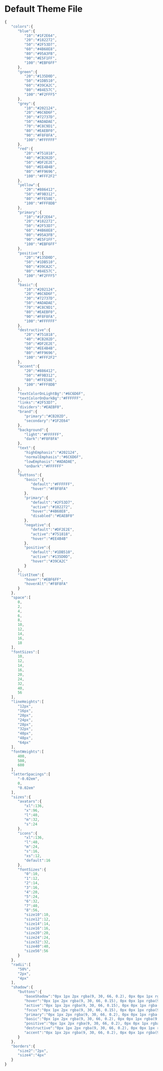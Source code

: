 
<Meta title="Theming/DefaultTheme" />

# Default Theme File

```jsx
{
   "colors":{
      "blue":{
         "10":"#1F2E64",
         "20":"#182272",
         "50":"#2F53D7",
         "60":"#4B68E8",
         "80":"#95A3FB",
         "90":"#E5F1FF",
         "100":"#EBF6FF"
      },
      "green":{
         "20":"#135D0D",
         "50":"#1DB510",
         "60":"#39CA2C",
         "80":"#84E57C",
         "100":"#F2FFF5"
      },
      "grey":{
         "10":"#202124",
         "20":"#6C6D6F",
         "30":"#72737D",
         "50":"#ADADAE",
         "70":"#C8C9D1",
         "80":"#EAEBF0",
         "90":"#F8F8FA",
         "100":"#FFFFFF"
      },
      "red":{
         "20":"#751818",
         "40":"#CB202D",
         "50":"#DF2E2E",
         "60":"#EE4B4B",
         "80":"#FF9696",
         "100":"#FFF2F2"
      },
      "yellow":{
         "20":"#886412",
         "50":"#F9B312",
         "80":"#FFE58E",
         "100":"#FFF8DB"
      },
      "primary":{
         "10":"#1F2E64",
         "20":"#182272",
         "50":"#2F53D7",
         "60":"#4B68E8",
         "80":"#95A3FB",
         "90":"#E5F1FF",
         "100":"#EBF6FF"
      },
      "positive":{
         "20":"#135D0D",
         "50":"#1DB510",
         "60":"#39CA2C",
         "80":"#84E57C",
         "100":"#F2FFF5"
      },
      "basic":{
         "10":"#202124",
         "20":"#6C6D6F",
         "30":"#72737D",
         "50":"#ADADAE",
         "70":"#C8C9D1",
         "80":"#EAEBF0",
         "90":"#F8F8FA",
         "100":"#FFFFFF"
      },
      "destructive":{
         "20":"#751818",
         "40":"#CB202D",
         "50":"#DF2E2E",
         "60":"#EE4B4B",
         "80":"#FF9696",
         "100":"#FFF2F2"
      },
      "accent":{
         "20":"#886412",
         "50":"#F9B312",
         "80":"#FFE58E",
         "100":"#FFF8DB"
      },
      "textColorOnLightBg":"#6C6D6F",
      "textColorOnDarkBg":"#FFFFFF",
      "links":"#2F53D7",
      "dividers":"#EAEBF0",
      "brand":{
         "primary":"#CB202D",
         "secondary":"#1F2E64"
      },
      "background":{
         "light":"#FFFFFF",
         "dark":"#F8F8FA"
      },
      "text":{
         "highEmphasis":"#202124",
         "normalEmphasis":"#6C6D6F",
         "lowEmphasis":"#ADADAE",
         "onDark":"#FFFFFF"
      },
      "buttons":{
         "basic":{
            "default":"#FFFFFF",
            "hover":"#F8F8FA"
         },
         "primary":{
            "default":"#2F53D7",
            "active":"#182272",
            "hover":"#4B68E8",
            "disabled":"#EAEBF0"
         },
         "negative":{
            "default":"#DF2E2E",
            "active":"#751818",
            "hover":"#EE4B4B"
         },
         "positive":{
            "default":"#1DB510",
            "active":"#135D0D",
            "hover":"#39CA2C"
         }
      },
      "listItem":{
         "hover":"#EBF6FF",
         "hoverAlt":"#F8F8FA"
      }
   },
   "space":[
      0,
      2,
      4,
      6,
      8,
      10,
      12,
      14,
      16,
      18
   ],
   "fontSizes":[
      10,
      12,
      14,
      16,
      20,
      24,
      32,
      40,
      56
   ],
   "lineHeights":[
      "12px",
      "16px",
      "20px",
      "24px",
      "28px",
      "32px",
      "40px",
      "48px",
      "64px"
   ],
   "fontWeights":[
      400,
      500,
      600
   ],
   "letterSpacings":[
      "-0.02em",
      0,
      "0.02em"
   ],
   "sizes":{
      "avatars":{
         "xl":136,
         "x":96,
         "l":40,
         "m":32,
         "s":24
      },
      "icons":{
         "xl":136,
         "l":40,
         "m":24,
         "s":16,
         "xs":12,
         "default":16
      },
      "fontSizes":{
         "0":10,
         "1":12,
         "2":14,
         "3":16,
         "4":20,
         "5":24,
         "6":32,
         "7":40,
         "8":56,
         "size10":10,
         "size12":12,
         "size14":14,
         "size16":16,
         "size20":20,
         "size24":24,
         "size32":32,
         "size40":40,
         "size56":56
      }
   },
   "radii":[
      "50%",
      "2px",
      "4px"
   ],
   "shadow":{
      "buttons":{
         "baseShadow":"0px 1px 2px rgba(9, 30, 66, 0.2), 0px 0px 1px rgba(9, 30, 66, 0.25)",
         "hover":"0px 1px 2px rgba(9, 30, 66, 0.15), 0px 0px 1px rgba(9, 30, 66, 0.25), 0px 4px 8px rgba(9, 30, 66, 0.15);",
         "active":"0px 1px 2px rgba(9, 30, 66, 0.15), 0px 0px 1px rgba(9, 30, 66, 0.25)",
         "focus":"0px 1px 2px rgba(9, 30, 66, 0.15), 0px 0px 1px rgba(9, 30, 66, 0.25);",
         "primary":"0px 1px 2px rgba(9, 30, 66, 0.2), 0px 0px 1px rgba(9, 30, 66, 0.25) #182272",
         "basic":"0px 1px 2px rgba(9, 30, 66, 0.2), 0px 0px 1px rgba(9, 30, 66, 0.25) #6C6D6F",
         "positive":"0px 1px 2px rgba(9, 30, 66, 0.2), 0px 0px 1px rgba(9, 30, 66, 0.25) #135D0D",
         "destructive":"0px 1px 2px rgba(9, 30, 66, 0.2), 0px 0px 1px rgba(9, 30, 66, 0.25) #751818",
         "accent":"0px 1px 2px rgba(9, 30, 66, 0.2), 0px 0px 1px rgba(9, 30, 66, 0.25) #886412"
      }
   },
   "borders":{
      "size2":"2px",
      "size4":"4px"
   }
}
```
